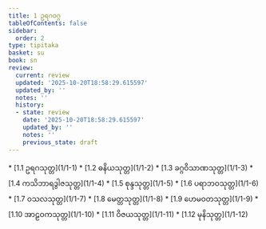 ```yaml
---
title: 1 ဥရဂဝဂ္ဂ
tableOfContents: false
sidebar:
  order: 2
type: tipitaka
basket: su
book: sn
review:
  current: review
  updated: '2025-10-20T18:58:29.615597'
  updated_by: ''
  notes: ''
  history:
  - state: review
    date: '2025-10-20T18:58:29.615597'
    updated_by: ''
    notes: ''
    previous_state: draft
---
```



<DynamicBreadcrumb />


<ReviewStatus review={frontmatter.review} showDetails={true} />

<HypothesisAnnotation frontmatter={frontmatter} />



<TableOfContents book="sn" section="1">
* [1.1 ဥရဂသုတ္တ](1/1-1)
* [1.2 ဓနိယသုတ္တ](1/1-2)
* [1.3 ခဂ္ဂဝိသာဏသုတ္တ](1/1-3)
* [1.4 ကသိဘာရဒွါဇသုတ္တ](1/1-4)
* [1.5 စုန္ဒသုတ္တ](1/1-5)
* [1.6 ပရာဘဝသုတ္တ](1/1-6)
* [1.7 ဝသလသုတ္တ](1/1-7)
* [1.8 မေတ္တသုတ္တ](1/1-8)
* [1.9 ဟေမဝတသုတ္တ](1/1-9)
* [1.10 အာဠဝကသုတ္တ](1/1-10)
* [1.11 ဝိဇယသုတ္တ](1/1-11)
* [1.12 မုနိသုတ္တ](1/1-12)
</TableOfContents>